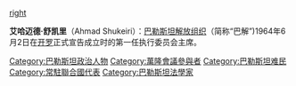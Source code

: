 [[image:Ahmad_Shukeiri_cropped.jpg|right]]
{{about|[[巴勒斯坦解放組織|巴勒斯坦解放組織]]的第一任執行委員會主席|[[沙特阿拉伯|沙特阿拉伯]]的一個電視節目主持人|艾哈邁德·舒楷利}}

'''艾哈迈德·舒凯里'''（Ahmad Shukeiri）：[[巴勒斯坦解放组织|巴勒斯坦解放组织]]（简称“巴解”)1964年6月2日在[[开罗|开罗]]正式宣告成立时的第一任执行委员会主席。

{{Asia-poli-bio-stub}}

[[Category:巴勒斯坦政治人物|Category:巴勒斯坦政治人物]]
[[Category:萬隆會議參與者|Category:萬隆會議參與者]]
[[Category:巴勒斯坦难民|Category:巴勒斯坦难民]]
[[Category:常駐聯合國代表|Category:常駐聯合國代表]]
[[Category:巴勒斯坦法學家|Category:巴勒斯坦法學家]]